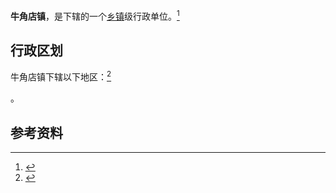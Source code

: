 {{中国乡级行政区|37/15/24/102/000}}

'''牛角店镇'''，是{{PRC admin/fullname|37/15/24/102/000|3}}下辖的一个[[乡镇|乡镇]]级行政单位。<ref>{{PRC admin/ref sgc|{{PRC admin/parent|37/15/24/102/000}}}}</ref>

== 行政区划 ==

牛角店镇下辖以下地区：<ref>{{PRC admin/ref sgc|37/15/24/102/000}}</ref>

{{PRC admin/children|37/15/24/102/000}}。

== 参考资料 ==

{{reflist}}

{{行政区划小作品}}
{{PRC admin/navcat|37/15/24/102/000}}
